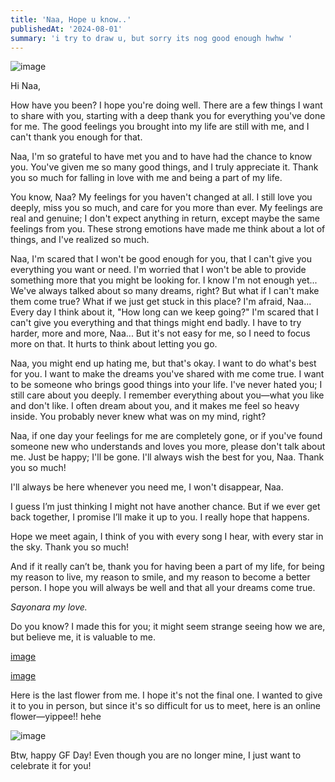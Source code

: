 ```yaml
---
title: 'Naa, Hope u know..'
publishedAt: '2024-08-01'
summary: 'i try to draw u, but sorry its nog good enough hwhw '
---
```

![image](https://i.ibb.co.com/1L11HTp/Naa-20240801010057.jpg)

Hi Naa,

How have you been? I hope you're doing well. There are a few things I want to share with you, starting with a deep thank you for everything you've done for me. The good feelings you brought into my life are still with me, and I can't thank you enough for that.

Naa, I'm so grateful to have met you and to have had the chance to know you. You've given me so many good things, and I truly appreciate it. Thank you so much for falling in love with me and being a part of my life.

You know, Naa? My feelings for you haven't changed at all. I still love you deeply, miss you so much, and care for you more than ever. My feelings are real and genuine; I don't expect anything in return, except maybe the same feelings from you. These strong emotions have made me think about a lot of things, and I've realized so much.

Naa, I'm scared that I won't be good enough for you, that I can't give you everything you want or need. I'm worried that I won't be able to provide something more that you might be looking for. I know I'm not enough yet... We've always talked about so many dreams, right? But what if I can't make them come true? What if we just get stuck in this place? I'm afraid, Naa... Every day I think about it, "How long can we keep going?" I'm scared that I can't give you everything and that things might end badly. I have to try harder, more and more, Naa... But it's not easy for me, so I need to focus more on that. It hurts to think about letting you go.

Naa, you might end up hating me, but that's okay. I want to do what's best for you. I want to make the dreams you've shared with me come true. I want to be someone who brings good things into your life. I've never hated you; I still care about you deeply. I remember everything about you—what you like and don't like. I often dream about you, and it makes me feel so heavy inside. You probably never knew what was on my mind, right?

Naa, if one day your feelings for me are completely gone, or if you've found someone new who understands and loves you more, please don't talk about me. Just be happy; I'll be gone. I'll always wish the best for you, Naa. Thank you so much!

I'll always be here whenever you need me, I won't disappear, Naa.

I guess I’m just thinking I might not have another chance. But if we ever get back together, I promise I’ll make it up to you. I really hope that happens.

Hope we meet again, I think of you with every song I hear, with every star in the sky. Thank you so much! 

And if it really can’t be, thank you for having been a part of my life, for being my reason to live, my reason to smile, and my reason to become a better person. I hope you will always be well and that all your dreams come true.

*Sayonara my love.*

Do you know? I made this for you; it might seem strange seeing how we are, but believe me, it is valuable to me.

[image](https://i.ibb.co.com/D7dndbr/Personal-Photos-Photo-Card-in-Peach-White-Collage-Style.jpg)

[image](https://i.ibb.co.com/wddxvVF/Personal-Photos-Photo-Card-in-Peach-White-Collage-Style-1.jpg)


Here is the last flower from me. I hope it's not the final one. I wanted to give it to you in person, but since it's so difficult for us to meet, here is an online flower—yippee!! hehe

![image](https://i.ibb.co.com/fnH6rHr/Roses.png)


Btw, happy GF Day! Even though you are no longer mine, I just want to celebrate it for you!

